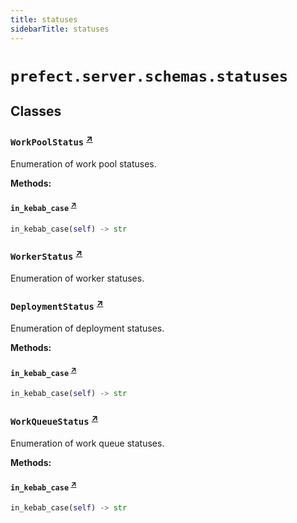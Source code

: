 ```yaml
---
title: statuses
sidebarTitle: statuses
---
```


# `prefect.server.schemas.statuses`

## Classes

### `WorkPoolStatus` <sup><a href="https://github.com/prefecthq/prefect/blob/main/src/prefect/server/schemas/statuses.py#L4" target="_blank">↗</a></sup>


Enumeration of work pool statuses.


**Methods:**

#### `in_kebab_case` <sup><a href="https://github.com/prefecthq/prefect/blob/main/src/prefect/server/schemas/statuses.py#L11" target="_blank">↗</a></sup>

```python
in_kebab_case(self) -> str
```

### `WorkerStatus` <sup><a href="https://github.com/prefecthq/prefect/blob/main/src/prefect/server/schemas/statuses.py#L15" target="_blank">↗</a></sup>


Enumeration of worker statuses.


### `DeploymentStatus` <sup><a href="https://github.com/prefecthq/prefect/blob/main/src/prefect/server/schemas/statuses.py#L22" target="_blank">↗</a></sup>


Enumeration of deployment statuses.


**Methods:**

#### `in_kebab_case` <sup><a href="https://github.com/prefecthq/prefect/blob/main/src/prefect/server/schemas/statuses.py#L28" target="_blank">↗</a></sup>

```python
in_kebab_case(self) -> str
```

### `WorkQueueStatus` <sup><a href="https://github.com/prefecthq/prefect/blob/main/src/prefect/server/schemas/statuses.py#L32" target="_blank">↗</a></sup>


Enumeration of work queue statuses.


**Methods:**

#### `in_kebab_case` <sup><a href="https://github.com/prefecthq/prefect/blob/main/src/prefect/server/schemas/statuses.py#L39" target="_blank">↗</a></sup>

```python
in_kebab_case(self) -> str
```

